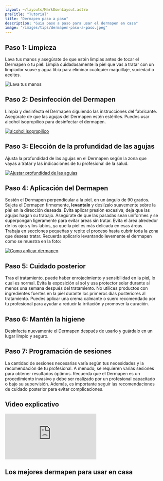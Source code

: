 ```yaml
---
layout: ~/layouts/MarkDownLayout.astro
preTitle: "Tutorial"
title: "Dermapen paso a paso"
description: "Guia paso a paso para usar el dermapen en casa"
image: "/images/tips/dermapen-paso-a-paso.jpeg"
---
```


## Paso 1: Limpieza

Lava tus manos y asegúrate de que estén limpias antes de tocar el Dermapen o tu piel.
Limpia cuidadosamente la piel que vas a tratar con un limpiador suave y agua tibia para eliminar cualquier maquillaje, suciedad o aceites.

![Lava tus manos](/images/tips/paso-a-paso/limpiar-las-manos.jpeg "Limpiar tus manos")

## Paso 2: Desinfección del Dermapen

Limpia y desinfecta el Dermapen siguiendo las instrucciones del fabricante.
Asegúrate de que las agujas del Dermapen estén estériles.
Puedes usar alcohol isopropilico para desinfectar el dermapen.

[ ![alcohol isopropilico](/images/tips/paso-a-paso/alcohol-isopropilico.jpg "Comprar alcohol isopropilico") ](https://amzn.to/48ZmQ2D)

## Paso 3: Elección de la profundidad de las agujas

Ajusta la profundidad de las agujas en el Dermapen según la zona que vayas a tratar y las indicaciones de tu profesional de la salud.

[ ![Ajustar profundidad de las agujas](/images/tips/paso-a-paso/profundidad-de-las-agujas.jpeg "Comprar dr. pen a6") ](https://amzn.to/48YCJpK)

## Paso 4: Aplicación del Dermapen

Sostén el Dermapen perpendicular a la piel, en un ángulo de 90 grados.
Sujeta el Dermapen firmemente, **levantalo** y deslízalo suavemente sobre la piel en la dirección deseada. Evita aplicar presión excesiva; deja que las agujas hagan su trabajo.
Asegúrate de que las pasadas sean uniformes y se superpongan ligeramente para evitar áreas sin tratar.
Evita el área alrededor de los ojos y los labios, ya que la piel es más delicada en esas áreas.
Trabaja en secciones pequeñas y repite el proceso hasta cubrir toda la zona que deseas tratar.
Recuerda aplicarlo levantando levemente el dermapen como se muestra en la foto:

[ ![Como aplicar dermapen](/images/tips/paso-a-paso/como-aplicar-dermapen.jpeg "Comprar dr. pen a6") ](https://amzn.to/48YCJpK)

## Paso 5: Cuidado posterior

Tras el tratamiento, puede haber enrojecimiento y sensibilidad en la piel, lo cual es normal. Evita la exposición al sol y usa protector solar durante al menos una semana después del tratamiento.
No utilices productos con ingredientes fuertes en la piel durante los primeros días posteriores al tratamiento.
Puedes aplicar una crema calmante o suero recomendado por tu profesional para ayudar a reducir la irritación y promover la curación.

## Paso 6: Mantén la higiene

Desinfecta nuevamente el Dermapen después de usarlo y guárdalo en un lugar limpio y seguro.

## Paso 7: Programación de sesiones

La cantidad de sesiones necesarias varía según tus necesidades y la recomendación de tu profesional. A menudo, se requieren varias sesiones para obtener resultados óptimos.
Recuerda que el Dermapen es un procedimiento invasivo y debe ser realizado por un profesional capacitado o bajo su supervisión. Además, es importante seguir las recomendaciones de cuidado posterior para evitar complicaciones.

## Video explicativo

<iframe
  src="https://www.youtube.com/embed/ReprS8Kv62Y?si=lddeyQTTlYSpVcEz"
  title="YouTube video player"
  class="aspect-video w-full"
  frameborder="0"
  allow="accelerometer; autoplay; clipboard-write; encrypted-media; gyroscope; picture-in-picture; web-share"
  allowfullscreen
></iframe>

## Los mejores dermapen para usar en casa


<BrandItems items={items} />
